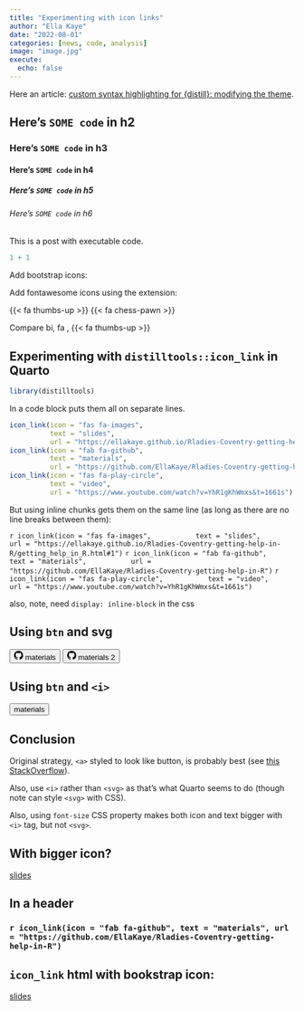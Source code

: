 ```yaml
---
title: "Experimenting with icon links"
author: "Ella Kaye"
date: "2022-08-01"
categories: [news, code, analysis]
image: "image.jpg"
execute: 
  echo: false
---
```


Here an article: [custom syntax highlighting for {distill}: modifying the theme](https://ellakaye.rbind.io/posts/2021-05-25-custom-syntax-highlighting-for-distill-part-1-modifying-the-default-theme/).


<!-- # Here's `SOME code` in h1 -->

## Here's `SOME code` in h2

### Here's `SOME code` in h3

#### Here's `SOME code` in h4

##### Here's `SOME code` in h5

###### Here's `SOME code` in h6

This is a post with executable code.

```r
1 + 1
```

Add bootstrap icons:

<i class="bi bi-alarm"></i> <i class="bi-apple"></i> <i class="bi bi-badge-tm-fill"></i>

Add fontawesome icons using the extension:

{{< fa thumbs-up >}} {{< fa chess-pawn >}} 

Compare bi, fa
<i class="bi bi-hand-thumbs-up-fill"></i>, {{< fa thumbs-up >}} 

## Experimenting with `distilltools::icon_link` in Quarto

```r
library(distilltools)
```

In a code block puts them all on separate lines.

```r
icon_link(icon = "fas fa-images",
          text = "slides",
          url = "https://ellakaye.github.io/Rladies-Coventry-getting-help-in-R/getting_help_in_R.html#1")
icon_link(icon = "fab fa-github",
          text = "materials",
          url = "https://github.com/EllaKaye/Rladies-Coventry-getting-help-in-R")
icon_link(icon = "fas fa-play-circle",
          text = "video",
          url = "https://www.youtube.com/watch?v=YhR1gKhWmxs&t=1661s")
```


But using inline chunks gets them on the same line (as long as there are no line breaks between them):

`r icon_link(icon = "fas fa-images",
          text = "slides",
          url = "https://ellakaye.github.io/Rladies-Coventry-getting-help-in-R/getting_help_in_R.html#1")` 
`r icon_link(icon = "fab fa-github",
          text = "materials",
          url = "https://github.com/EllaKaye/Rladies-Coventry-getting-help-in-R")`
`r icon_link(icon = "fas fa-play-circle",
          text = "video",
          url = "https://www.youtube.com/watch?v=YhR1gKhWmxs&t=1661s")`
          

          
also, note, need `display: inline-block` in the css

## Using `btn` and svg

<button type="button" class="btn icon-link">
                <svg xmlns="http://www.w3.org/2000/svg" width="16" height="16" fill="currentColor" class="bi bi-github" viewBox="0 0 16 16">
  <path d="M8 0C3.58 0 0 3.58 0 8c0 3.54 2.29 6.53 5.47 7.59.4.07.55-.17.55-.38 0-.19-.01-.82-.01-1.49-2.01.37-2.53-.49-2.69-.94-.09-.23-.48-.94-.82-1.13-.28-.15-.68-.52-.01-.53.63-.01 1.08.58 1.23.82.72 1.21 1.87.87 2.33.66.07-.52.28-.87.51-1.07-1.78-.2-3.64-.89-3.64-3.95 0-.87.31-1.59.82-2.15-.08-.2-.36-1.02.08-2.12 0 0 .67-.21 2.2.82.64-.18 1.32-.27 2-.27.68 0 1.36.09 2 .27 1.53-1.04 2.2-.82 2.2-.82.44 1.1.16 1.92.08 2.12.51.56.82 1.27.82 2.15 0 3.07-1.87 3.75-3.65 3.95.29.25.54.73.54 1.48 0 1.07-.01 1.93-.01 2.2 0 .21.15.46.55.38A8.012 8.012 0 0 0 16 8c0-4.42-3.58-8-8-8z"></path>
</svg>
                materials
              </button>
<button type="button" class="btn icon-link">
                <svg xmlns="http://www.w3.org/2000/svg" width="16" height="16" fill="currentColor" class="bi bi-github" viewBox="0 0 16 16">
  <path d="M8 0C3.58 0 0 3.58 0 8c0 3.54 2.29 6.53 5.47 7.59.4.07.55-.17.55-.38 0-.19-.01-.82-.01-1.49-2.01.37-2.53-.49-2.69-.94-.09-.23-.48-.94-.82-1.13-.28-.15-.68-.52-.01-.53.63-.01 1.08.58 1.23.82.72 1.21 1.87.87 2.33.66.07-.52.28-.87.51-1.07-1.78-.2-3.64-.89-3.64-3.95 0-.87.31-1.59.82-2.15-.08-.2-.36-1.02.08-2.12 0 0 .67-.21 2.2.82.64-.18 1.32-.27 2-.27.68 0 1.36.09 2 .27 1.53-1.04 2.2-.82 2.2-.82.44 1.1.16 1.92.08 2.12.51.56.82 1.27.82 2.15 0 3.07-1.87 3.75-3.65 3.95.29.25.54.73.54 1.48 0 1.07-.01 1.93-.01 2.2 0 .21.15.46.55.38A8.012 8.012 0 0 0 16 8c0-4.42-3.58-8-8-8z"></path>
</svg>
                materials 2
              </button>
              
## Using `btn` and `<i>`
<button type="button" class="btn icon-link">
<i class="bi bi-github"></i>
                materials
              </button>

## Conclusion
Original strategy, `<a>` styled to look like button, is probably best (see [this StackOverflow](https://stackoverflow.com/questions/2906582/how-do-i-create-an-html-button-that-acts-like-a-link)).

Also, use `<i>` rather than `<svg>` as that's what Quarto seems to do (though note can style `<svg>` with CSS).

Also, using `font-size` CSS property makes both icon and text bigger with `<i>` tag, but not `<svg>`.

## With bigger icon?

<a href="https://ellakaye.github.io/Rladies-Coventry-getting-help-in-R/getting_help_in_R.html#1" class="icon-link" target="_blank" rel="noopener"><i class="fas fa-images fa-2x"></i> slides</a>

## In a header

### `r icon_link(icon = "fab fa-github", text = "materials", url = "https://github.com/EllaKaye/Rladies-Coventry-getting-help-in-R")`

## `icon_link` html with bookstrap icon:

<a href="https://ellakaye.github.io/Rladies-Coventry-getting-help-in-R/getting_help_in_R.html#1" class="icon-link" target="_blank" rel="noopener"><i class="bi bi-github"></i> slides</a>
